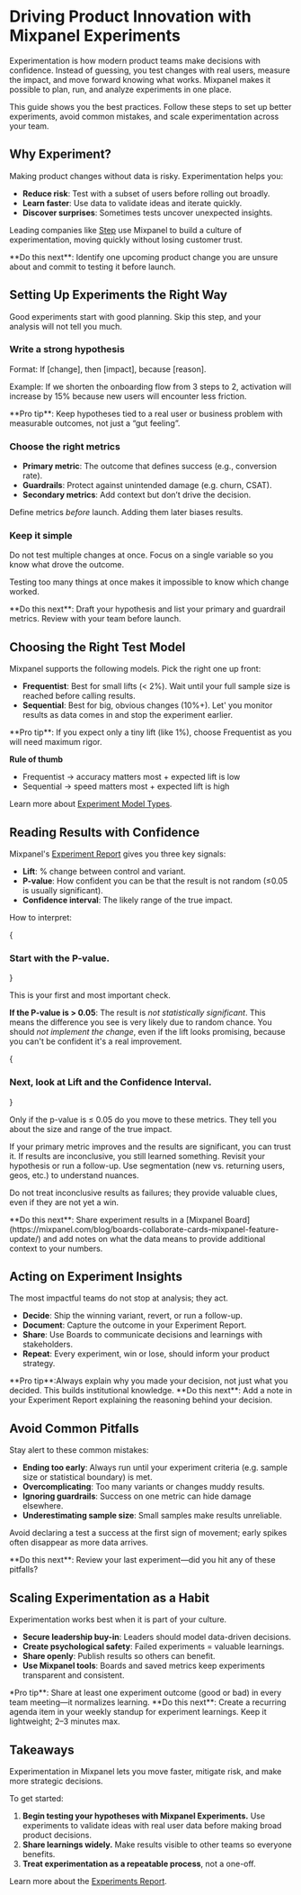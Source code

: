 
# Driving Product Innovation with Mixpanel Experiments

Experimentation is how modern product teams make decisions with confidence. Instead of guessing, you test changes with real users, measure the impact, and move forward knowing what works. Mixpanel makes it possible to plan, run, and analyze experiments in one place.

This guide shows you the best practices. Follow these steps to set up better experiments, avoid common mistakes, and scale experimentation across your team.

## Why Experiment?

Making product changes without data is risky. Experimentation helps you:

- **Reduce risk**: Test with a subset of users before rolling out broadly.
- **Learn faster**: Use data to validate ideas and iterate quickly.
- **Discover surprises**: Sometimes tests uncover unexpected insights.

Leading companies like [Step](https://mixpanel.com/customers/how-step-boosted-direct-deposits-by-14-with-mixpanels-experimentation/) use Mixpanel to build a culture of experimentation, moving quickly without losing customer trust.

<Callout>
    **Do this next**: Identify one upcoming product change you are unsure about and commit to testing it before launch.
</Callout>

## Setting Up Experiments the Right Way

Good experiments start with good planning. Skip this step, and your analysis will not tell you much.

### Write a strong hypothesis

Format: If [change], then [impact], because [reason].

Example: If we shorten the onboarding flow from 3 steps to 2, activation will increase by 15% because new users will encounter less friction.

<Callout type="info">
**Pro tip**: Keep hypotheses tied to a real user or business problem with measurable outcomes, not just a “gut feeling”.
</Callout>

### Choose the right metrics

- **Primary metric**: The outcome that defines success (e.g., conversion rate).
- **Guardrails**: Protect against unintended damage (e.g. churn, CSAT).
- **Secondary metrics**: Add context but don’t drive the decision.

Define metrics *before* launch. Adding them later biases results.

### Keep it simple

Do not test multiple changes at once. Focus on a single variable so you know what drove the outcome.

Testing too many things at once makes it impossible to know which change worked.

<Callout>
**Do this next**: Draft your hypothesis and list your primary and guardrail metrics. Review with your team before launch.
</Callout>

## Choosing the Right Test Model

Mixpanel supports the following models. Pick the right one up front:

- **Frequentist**: Best for small lifts (< 2%). Wait until your full sample size is reached before calling results.
- **Sequential**: Best for big, obvious changes (10%+). Let' you monitor results as data comes in and stop the experiment earlier.

<Callout type="info">
**Pro tip**: If you expect only a tiny lift (like 1%), choose Frequentist as you will need maximum rigor.
</Callout>

**Rule of thumb**
- Frequentist → accuracy matters most + expected lift is low
- Sequential → speed matters most + expected lift is high

Learn more about [Experiment Model Types](/docs/reports/experiments#experiment-model-types).

## Reading Results with Confidence

Mixpanel's [Experiment Report](/docs/reports/experiments) gives you three key signals:

- **Lift**: % change between control and variant.
- **P-value**: How confident you can be that the result is not random (≤0.05 is usually significant).
- **Confidence interval**: The likely range of the true impact.

How to interpret:

<Steps>

{<h3>Start with the P-value.</h3>}

This is your first and most important check.

**If the P-value is > 0.05**: The result is *not statistically significant*. This means the difference you see is very likely due to random chance. You should *not implement the change*, even if the lift looks promising, because you can't be confident it's a real improvement.

{<h3>Next, look at Lift and the Confidence Interval.</h3>}

Only if the p-value is ≤ 0.05 do you move to these metrics. They tell you about the size and range of the true impact.

</Steps>

If your primary metric improves and the results are significant, you can trust it. If results are inconclusive, you still learned something. Revisit your hypothesis or run a follow-up. Use segmentation (new vs. returning users, geos, etc.) to understand nuances.

Do not treat inconclusive results as failures; they provide valuable clues, even if they are not yet a win.

<Callout>
**Do this next**: Share experiment results in a [Mixpanel Board](https://mixpanel.com/blog/boards-collaborate-cards-mixpanel-feature-update/) and add notes on what the data means to provide additional context to your numbers.
</Callout>

## Acting on Experiment Insights

The most impactful teams do not stop at analysis; they act.

- **Decide**: Ship the winning variant, revert, or run a follow-up.
- **Document**: Capture the outcome in your Experiment Report.
- **Share**: Use Boards to communicate decisions and learnings with stakeholders.
- **Repeat**: Every experiment, win or lose, should inform your product strategy.

<Callout type="info">
**Pro tip**:Always explain why you made your decision, not just what you decided. This builds institutional knowledge.
</Callout>

<Callout>
**Do this next**: Add a note in your Experiment Report explaining the reasoning behind your decision.
</Callout>

## Avoid Common Pitfalls

Stay alert to these common mistakes:

- **Ending too early**: Always run until your experiment criteria (e.g. sample size or statistical boundary) is met.
- **Overcomplicating**: Too many variants or changes muddy results.
- **Ignoring guardrails**: Success on one metric can hide damage elsewhere.
- **Underestimating sample size**: Small samples make results unreliable.

Avoid declaring a test a success at the first sign of movement; early spikes often disappear as more data arrives.

<Callout>
**Do this next**: Review your last experiment—did you hit any of these pitfalls?
</Callout>

## Scaling Experimentation as a Habit

Experimentation works best when it is part of your culture.

- **Secure leadership buy-in**: Leaders should model data-driven decisions.
- **Create psychological safety**: Failed experiments = valuable learnings.
- **Share openly**: Publish results so others can benefit.
- **Use Mixpanel tools**: Boards and saved metrics keep experiments transparent and consistent.

<Callout type="info">
    *Pro tip**: Share at least one experiment outcome (good or bad) in every team meeting—it normalizes learning.
</Callout>

<Callout>
**Do this next**: Create a recurring agenda item in your weekly standup for experiment learnings. Keep it lightweight; 2–3 minutes max.
</Callout>

## Takeaways

Experimentation in Mixpanel lets you move faster, mitigate risk, and make more strategic decisions. 

To get started:
1. **Begin testing your hypotheses with Mixpanel Experiments.** Use experiments to validate ideas with real user data before making broad product decisions.
2. **Share learnings widely.** Make results visible to other teams so everyone benefits.
3. **Treat experimentation as a repeatable process**, not a one-off.

Learn more about the [Experiments Report](/docs/reports/experiments).